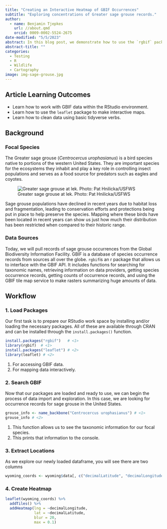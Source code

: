 ```yaml
---
title: "Creating an Interactive Heatmap of GBIF Occurrences"
subtitle: "Exploring concentrations of Greater sage grouse records."
author:
  - name: Benjamin Tjepkes  
    url: //about.qmd
    orcid: 0009-0002-5524-2675
date-modified: "5/5/2023"
abstract: In this blog post, we demonstrate how to use the `rgbif` package in R to access sage grouse occurrence data from the Global Biodiversity Information Facility (GBIF) and create an interactive heatmap using Leaflet.
abstract-title: ""
categories:
  - Testing
  - R
  - Wildlife
  - Cartography
image: img-sage-grouse.jpg
---
```


::: {.callout-tip .intro-callout}
## Article Learning Outcomes

- Learn how to work with GBIF data within the RStudio environment.
- Learn how to use the `leaflet` package to make interactive maps. 
- Learn how to clean data using basic tidyverse verbs.

:::

## Background

### Focal Species

The Greater sage grouse (*Centrocercus urophasianus*) is a bird species native to portions of the western United States. They are important species for the ecosystems they inhabit and play a key role in controlling insect populations and serves as a food source for predators such as eagles and coyotes.

![Greater sage grouse at lek. Photo: Pat Hnilicka/USFWS](img-sage-grouse.jpg)

Sage grouse populations have declined in recent years due to habitat loss and fragmentation, leading to conservation efforts and protections being put in place to help preserve the species. Mapping where these birds have been located in recent years can show us just how much their distribution has been restricted when compared to their historic range.


### Data Sources

Today, we will pull records of sage grouse occurrences from the Global Biodiversity Information Facility. GBIF is a database of species occurrence records from sources all over the globe. `rgbif`is an r package that allows us to interface with the GBIF API. It includes functions for searching for taxonomic names, retrieving information on data providers, getting species occurrence records, getting counts of occurrence records, and using the GBIF tile map service to make rasters summarizing huge amounts of data.

## Workflow

### 1. Load Packages

Our first task is to prepare our RStudio work space by installing and/or loading the necessary packages. All of these are available through CRAN and can be installed through the `install.packages()` function.

``` r
install.packages("rgbif")   # <1>
library(rgbif)  # <1>
install.packages("leaflet") # <2>
library(leaflet) # <2>
```
1. For accessing GBIF data.
2. For mapping data interactively.


### 2. Search GBIF

Now that our packages are loaded and ready to use, we can begin the process of data import and exploration. In this case, we are looking for occurrence records for sage grouse in the United States.

``` r
grouse_info <- name_backbone("Centrocercus urophasianus") # <1>
grouse_info # <2>
```
1. This function allows us to see the taxonomic information for our focal species.
2. This prints that information to the console.

### 3. Extract Locations

As we explore our newly loaded dataframe, you will see there are two columns

``` r
wyoming_coords <- wyoming$data[, c("decimalLatitude", "decimalLongitude")]
```

### 4. Create Heatmap

``` r
leaflet(wyoming_coords) %>% 
  addTiles() %>%
  addHeatmap(lng = ~decimalLongitude,
             lat = ~decimalLatitude,
             blur = 20,
             max = 0.1)
```
